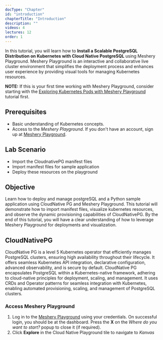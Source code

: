 ```yaml
---
docType: "Chapter"
id: "introduction"
chapterTitle: "Introduction"
description: ""
videos: 4
lectures: 12
order: 1
---
```



<ChapterStyle>

In this tutorial, you will learn how to **Install a Scalable PostgreSQL Distribution on Kubernetes with Cloud Native PostgreSQL** using Meshery Playground. Meshery Playground is an interactive and collaborative live cluster environment that simplifies the deployment process and enhances user experience by providing visual tools for managing Kubernetes resources.

**NOTE:** If this is your first time working with Meshery Playground, consider starting with the [Exploring Kubernetes Pods with Meshery Playground](https://docs.meshery.io/guides/tutorials/kubernetes-pods) tutorial first.

<h2 class="chapter-sub-heading">Prerequisites</h2>

- Basic understanding of Kubernetes concepts.
- Access to the _Meshery Playground_. If you don't have an account, sign up at [Meshery Playground](https://play.meshery.io/).

<h2 class="chapter-sub-heading">Lab Scenario</h2>

- Import the CloudnativePG manifest files
- Import manifest files for sample application
- Deploy these resources on the playground


<h2 class="chapter-sub-heading">Objective</h2>

Learn how to deploy and manage postgreSQL and a Python sample application using CloudNative PG and Meshery Playground. This tutorial will demonstrate how to import manifest files, visualize kubernetes resources, and observe the dynamic provisioning capabilities of CloudNativePG. By the end of this tutorial, you will have a clear understanding of how to leverage Meshery Playground for deployments and visualization.

<h2 class="chapter-sub-heading">CloudNativePG</h2>

CloudNative PG is a level 5 Kubernetes operator that efficiently manages PostgreSQL clusters, ensuring high availability throughout their lifecycle. It offers seamless Kubernetes API integration, declarative configuration, 
advanced observability, and is secure by default.
CloudNative PG encapsulates PostgreSQL within a Kubernetes-native framework, adhering to cloud-native principles for deployment, 
scaling, and management. It uses CRDs and Operator patterns for seamless integration with Kubernetes, enabling automated provisioning, scaling, and management of PostgreSQL clusters.


<h3 class="chapter-sub-heading">Access Meshery Playground</h3>

1. Log in to the [Meshery Playground](https://meshery.layer5.io/) using your credentials. On successful login, you should be at the dashboard. Press the **X** on the _Where do you want to start?_ popup to close it (if required).
2. Click **Explore** in the Cloud Native Playground tile to navigate to _Kanvas_

</ChapterStyle>